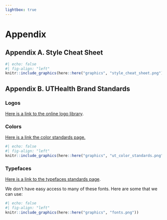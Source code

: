 ```yaml
---
lightbox: true
---
```


# Appendix {#sec-appendix .unnumbered}
## Appendix A. Style Cheat Sheet
```r
#| echo: false
#| fig-align: "left"
knitr::include_graphics(here::here("graphics", "style_cheat_sheet.png"))
```

## Appendix B. UTHealth Brand Standards
### Logos
[Here is a link to the online logo library](https://www.uth.edu/brand-standards/visual-identity/index.htm). 

### Colors 
[Here is a link the color standards page.](https://www.uth.edu/brand-standards/visual-identity/color) 
```r
#| echo: false
#| fig-align: "left"
knitr::include_graphics(here::here("graphics", "ut_color_standards.png"))
```

### Typefaces 
[Here is a link to the typefaces standards page](https://www.uth.edu/brand-standards/visual-identity/type). 

We don’t have easy access to many of these fonts. Here are some that we can use:

```r
#| echo: false
#| fig-align: "left"
knitr::include_graphics(here::here("graphics", "fonts.png"))
```
